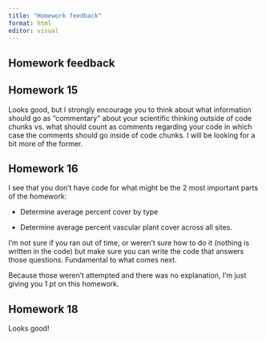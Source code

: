 ```yaml
---
title: "Homework feedback"
format: html
editor: visual
---
```


## Homework feedback

## Homework 15

Looks good, but I strongly encourage you to think about what information should go as "commentary" about your scientific thinking outside of code chunks vs. what should count as comments regarding your code in which case the comments should go inside of code chunks. I will be looking for a bit more of the former.

## Homework 16

I see that you don't have code for what might be the 2 most important parts of the homework:

-   Determine average percent cover by type

-   Determine average percent vascular plant cover across all sites.

I'm not sure if you ran out of time, or weren't sure how to do it (nothing is written in the code) but make sure you can write the code that answers those questions. Fundamental to what comes next.

Because those weren't attempted and there was no explanation, I'm just giving you 1 pt on this homework.

## Homework 18

Looks good!
